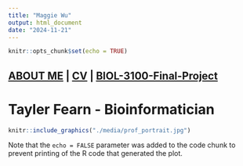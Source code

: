 ```yaml
---
title: "Maggie Wu"
output: html_document
date: "2024-11-21"
---
```


```r
knitr::opts_chunk$set(echo = TRUE)
```
## [ABOUT ME](./about-me) | [CV](./about-me/Fearn_CV.pdf) | [BIOL-3100-Final-Project](./BIOL-3100-Final)##

# **Tayler Fearn - Bioinformatician** #

```r
knitr::include_graphics("./media/prof_portrait.jpg")
```


Note that the `echo = FALSE` parameter was added to the code chunk to prevent printing of the R code that generated the plot.